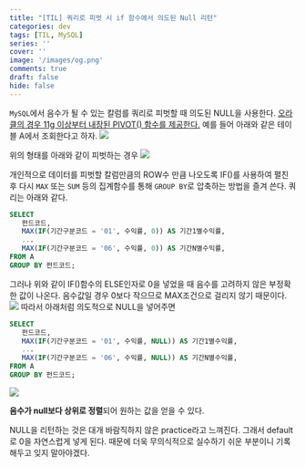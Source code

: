 ```yaml
---
title: "[TIL] 쿼리로 피벗 시 if 함수에서 의도된 Null 리턴"
categories: dev
tags: [TIL, MySQL]
series: ''
cover: ''
image: '/images/og.png'
comments: true
draft: false
hide: false
---
```


`MySQL`에서 음수가 될 수 있는 칼럼를 쿼리로 피벗할 때 의도된 NULL을 사용한다. [오라클의 경우 11g 이상부터 내장된 PIVOT() 함수를 제공한다.](https://www.oracle.com/technical-resources/articles/database/sql-11g-pivot.html)
예를 들어 아래와 같은 테이블 A에서 조회한다고 하자.
![](https://velog.velcdn.com/images/aryumka/post/cde0baa0-dccc-410e-9111-72094800f25b/image.png)

위의 형태를 아래와 같이 피벗하는 경우
![](https://velog.velcdn.com/images/aryumka/post/12217603-9856-445a-95ac-565b54c277e9/image.png)

개인적으로 데이터를 피벗할 칼럼만큼의 ROW수 만큼 나오도록 IF()를 사용하여 펼친 후 다시 `MAX` 또는 `SUM` 등의 집계함수를 통해 `GROUP BY`로 압축하는 방법을 즐겨 쓴다. 
쿼리는 아래와 같다.
```sql
SELECT 
   펀드코드,
   MAX(IF(기간구분코드 = '01', 수익률, 0)) AS 기간1별수익률,
   ...
   MAX(IF(기간구분코드 = '06', 수익률, 0)) AS 기간N별수익률,
FROM A
GROUP BY 펀드코드;
```
그러나 위와 같이 IF()함수의 ELSE인자로 0을 넣었을 때 음수를 고려하지 않은 부정확한 값이 나온다. 음수값일 경우 0보다 작으므로 MAX조건으로 걸리지 않기 때문이다.
![](https://velog.velcdn.com/images/aryumka/post/530e0979-f392-419b-8d0f-5ad0739f0f73/image.png)
따라서 아래처럼 의도적으로 NULL을 넣어주면
```sql
SELECT 
   펀드코드,
   MAX(IF(기간구분코드 = '01', 수익률, NULL)) AS 기간1별수익률,
   ...
   MAX(IF(기간구분코드 = '06', 수익률, NULL)) AS 기간N별수익률,
FROM A
GROUP BY 펀드코드;
```
![](https://velog.velcdn.com/images/aryumka/post/35bdb3fa-06e2-4642-ba74-2cc6a4ca1ea2/image.png)

**음수가 null보다 상위로 정렬**되어 원하는 값을 얻을 수 있다.

NULL을 리턴하는 것은 대개 바람직하지 않은 practice라고 느껴진다. 그래서 default로 0을 자연스럽게 넣게 된다.
때문에 더욱 무의식적으로 실수하기 쉬운 부분이니 기록해두고 잊지 말아야겠다.